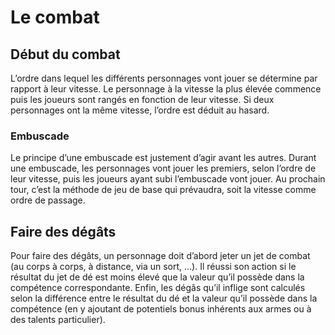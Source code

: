 # Le combat

## Début du combat

L'ordre dans lequel les différents personnages vont jouer se détermine par rapport à leur vitesse. Le personnage à la vitesse la plus élevée commence puis les joueurs sont rangés en fonction de leur vitesse. Si deux personnages ont la même vitesse, l'ordre est déduit au hasard. 

### Embuscade

Le principe d'une embuscade est justement d'agir avant les autres. Durant une embuscade, les personnages vont jouer les premiers, selon l'ordre de leur vitesse, puis les joueurs ayant subi l'embuscade vont jouer. Au prochain tour, c'est la méthode de jeu de base qui prévaudra, soit la vitesse comme ordre de passage. 

## Faire des dégâts

Pour faire des dégâts, un personnage doit d'abord jeter un jet de combat (au corps à corps, à distance, via un sort, ...). Il réussi son action si le résultat du jet de dé est moins élevé que la valeur qu'il possède dans la compétence correspondante. Enfin, les dégâs qu'il inflige sont calculés selon la différence entre le résultat du dé et la valeur qu'il possède dans la compétence (en y ajoutant de potentiels bonus inhérents aux armes ou à des talents particulier).
